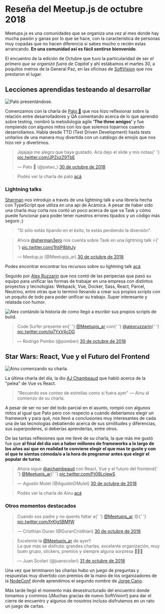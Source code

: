 

# Reseña del Meetup.js de octubre 2018

Meetups.js es una comunidades que se organiza una vez al mes donde hay mucha pasión y ganas por lo que se hace, con la característica de personas muy copadas que no hacen diferencia si sabes mucho o recién estas arrancando. **En una comunidad así es fácil sentirse bienvenido**.

El encuentro de la edición de Octubre que tuvo la particularidad de ser _el primero que se organizó fuera de Capital_ y ahí estábamos el martes 30, a poquitos metros de la General Paz, en las oficinas de [SoftVision](https://www.softvision.com/) que nos prestaron el lugar.

## Lecciones aprendidas testeando al desarrollar

<Img src="/static/Blog/resena-meetup-octubre-2018/pato.jpg" alt="Pato presentándose." />

Comenzamos con la charla de [Pato 🦆](https://twitter.com/patao_) que nos hizo reflexionar sobre la relación entre desarrolladores y QA comentando acerca de lo que aprendió sobre testing, nombró la metodología agile **‘The three amigos’** y fue rompiendo con algunos mitos con los que solemos toparnos cuando desarrollamos. Habla desde TTD (Test Driven Development) hasta tests unitarios de una manera muy divertida con un catálogo de emojis que nos hizo reír y divertirnos.

<blockquote className="twitter-tweet tw-align-center" data-lang="es">
  <p lang="es" dir="ltr">
    Jajajaja me alegro que haya gustado. Acá dejo el slide y mis notas{' '}
    <a href="https://t.co/JPZxzZ9TbE">pic.twitter.com/JPZxzZ9TbE</a>
  </p>
  &mdash; Pato 💚 (@patao_) <a href="https://twitter.com/patao_/status/1057411351344279552?ref_src=twsrc%5Etfw">30 de octubre de 2018</a>
</blockquote>

> Podés ver la charla de pato [acá]()

### Lightning talks

[Sherman](https://twitter.com/sherman3ero) nos introdujo a través de una lightning talk a una librería hecha con TypeScript que utiliza en una api de Acámica. A pesar de haber sido una charla muy corta nos contó un poco acerca de que va Task y cómo puede funcionar para poder tener nuestros errores tipados y un código más seguro ;)

> "Si sólo estás tipando en el éxito, te estás perdiendo la diversión".

<blockquote className="twitter-tweet tw-align-center" data-lang="es">
  <p lang="es" dir="ltr">
    Ahora <a href="https://twitter.com/sherman3ero?ref_src=twsrc%5Etfw">@sherman3ero</a> nos cuenta
    sobre Task en una lightning talk ⚡️{' '}
    <a href="https://t.co/1htiP8bhJy">pic.twitter.com/1htiP8bhJy</a>
  </p>
  &mdash; Meetup.js (@Meetupjs_ar) <a href="https://twitter.com/Meetupjs_ar/status/1057406406855405572?ref_src=twsrc%5Etfw">30 de octubre de 2018</a>
</blockquote>

Podes encontrar encontrar los recursos sobre su lightning talk [acá](https://twitter.com/sherman3ero/status/1057407496955019266)

Seguido por [Alex Ruzzarin](https://twitter.com/alexruzzarin) que nos contó de las peripecias que pasó su equipo para unificar las formas de trabajar en una empresa con distintos proyectos y tecnologías: Webpack, Vue, Docker, Sass, React, Parcel, Neutrino, entre otras que lo terminó llevando a crear sus propios scripts con un poquito de todo para poder unificar su trabajo. Super interesante y relatada con humor.

<Img
  src="/static/Blog/resena-meetup-octubre-2018/alex.jpg"
  alt="Alex contándo la historia de como llegó a escribir sus propios scripts de build."
/>

<blockquote className="twitter-tweet tw-align-center" data-lang="es">
  <p lang="es" dir="ltr">
    Code Surfer presente en{' '}
    <a href="https://twitter.com/Meetupjs_ar?ref_src=twsrc%5Etfw">@Meetupjs_ar</a> con{' '}
    <a href="https://twitter.com/alexruzzarin?ref_src=twsrc%5Etfw">@alexruzzarin</a>{' '}
    <a href="https://t.co/iq7YxV4cDG">pic.twitter.com/iq7YxV4cDG</a>
  </p>
  &mdash; Rodrigo Pombo (@pomber) <a href="https://twitter.com/pomber/status/1057413000611745794?ref_src=twsrc%5Etfw">30 de octubre de 2018</a>
</blockquote>

## Star Wars: React, Vue y el Futuro del Frontend

<Img src="/static/Blog/resena-meetup-octubre-2018/ainu.jpg" alt="Ainu comenzando su charla." />

La última charla del día, la dio [AJ Chambeaud](https://twitter.com/ajchambeaud) que habló acerca de la "pelea" de Vue vs React.

> "Recuerdo ese conteo de estrellas como si fuera ayer" — Ainu al comienzo de su charla.

A pesar de ser no ser del todo parcial en el asunto, rompió con algunos mitos al igual que Pato pero con respecto a cuándo deberíamos elegir un framework y para qué, nos llevó a conclusiones muy interesantes de cada una de las tecnologías debatiendo acerca de sus similitudes y diferencias, sus superpoderes, si deberías aprenderlas, entre otros.

De las tantas reflexiones que me llevé de su charla, la que más me gustó fue que **al final del día van a haber millones de frameworks a lo largo de los años así que en realidad te conviene elegir el que mas te guste y con el que te sientas cómoda/o a la hora de programar antes que elegir el popular de turno**.

<blockquote className="twitter-tweet tw-align-center" data-lang="es">
  <p lang="es" dir="ltr">
    Ahora sigue <a href="https://twitter.com/ajchambeaud?ref_src=twsrc%5Etfw">@ajchambeaud</a> con
    React, Vue y el futuro del frontend{' '}
    <a href="https://twitter.com/Meetupjs_ar?ref_src=twsrc%5Etfw">@Meetupjs_ar</a>{' '}
    <a href="https://t.co/Ft09LcjewS">pic.twitter.com/Ft09LcjewS</a>
  </p>
  &mdash; Agustin Mulet (@AgustinDMulet) <a href="https://twitter.com/AgustinDMulet/status/1057415557945966597?ref_src=twsrc%5Etfw">30 de octubre de 2018</a>
</blockquote>

> Podés ver la charla de Ainu [acá]()

### Otros momentos destacados

<blockquote className="twitter-tweet tw-align-center" data-lang="es">
  <p lang="es" dir="ltr">
    Cuando sos padre y no querés faltar a{' '}
    <a href="https://twitter.com/Meetupjs_ar?ref_src=twsrc%5Etfw">@Meetupjs_ar</a> 😍{' '}
    <a href="https://t.co/frKIgSBMfW">pic.twitter.com/frKIgSBMfW</a>
  </p>
  &mdash; Cristhian Duran (@DuranCristhian) <a href="https://twitter.com/DuranCristhian/status/1057405343385423872?ref_src=twsrc%5Etfw">30 de octubre de 2018</a>
</blockquote>

<blockquote className="twitter-tweet tw-align-center" data-lang="es">
  <p lang="es" dir="ltr">
    Excelente la <a href="https://twitter.com/Meetupjs_ar?ref_src=twsrc%5Etfw">@Meetupjs_ar</a> de
    ayer!!
    <br />
    La que más se disfruta: grandes charlas, excelente organización, muy buen grupo, stickers,
    premios y siempre alguna sorpresa 👏👏👏
  </p>
  &mdash; Juan Scolari (@juanscolari) <a href="https://twitter.com/juanscolari/status/1057616054086782976?ref_src=twsrc%5Etfw">
    31 de octubre de 2018
  </a>
</blockquote>

Una vez que terminaron las charlas hubo un juego de preguntas y respuestas muy divertido con premios de la mano de los organizadores de la [NodeConf](https://2018.nodeconf.com.ar/) donde aprendimos el segundo nombre de [Jorge Cano](https://twitter.com/jorgeucano).

Más tarde llegó el momento más desestructurado del encuentro donde tomamos y comimos (¡Muchas gracias de nuevo SoftVision!) para dar el cierre de encuentro y algunos de nosotros incluso disfrutamos en un rato un juego de cartas.

<script async src="https://platform.twitter.com/widgets.js" charSet="utf-8" />
